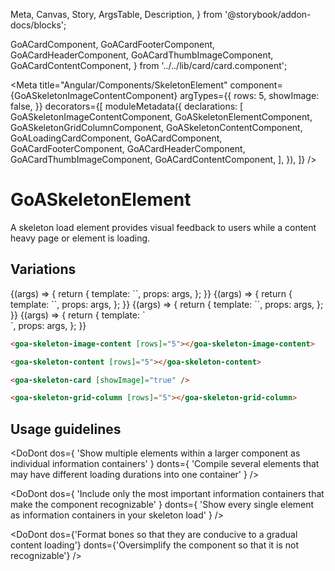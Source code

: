   Meta,
  Canvas,
  Story,
  ArgsTable,
  Description,
} from '@storybook/addon-docs/blocks';

  GoACardComponent,
  GoACardFooterComponent,
  GoACardHeaderComponent,
  GoACardThumbImageComponent,
  GoACardContentComponent,
} from '../../lib/card/card.component';

<Meta
  title="Angular/Components/SkeletonElement"
  component={GoASkeletonImageContentComponent}
  argTypes={{
    rows: 5,
    showImage: false,
  }}
  decorators={[
    moduleMetadata({
      declarations: [
        GoASkeletonImageContentComponent,
        GoASkeletonElementComponent,
        GoASkeletonGridColumnComponent,
        GoASkeletonContentComponent,
        GoALoadingCardComponent,
        GoACardComponent,
        GoACardFooterComponent,
        GoACardHeaderComponent,
        GoACardThumbImageComponent,
        GoACardContentComponent,
      ],
    }),
  ]}
/>

# GoASkeletonElement

A skeleton load element provides visual feedback to users while a content heavy page or element is loading.

## Variations

<Canvas>
  <Story
    name="Skeleton Image Content"
    height={300}
    args={{
      rows: 5,
    }}
  >
    {(args) => {
      return {
        template: `<goa-skeleton-image-content [rows]="rows"></goa-skeleton-image-content>`,
        props: args,
      };
    }}
  </Story>
</Canvas>

<Canvas>
  <Story
    name="Content without a title"
    height={300}
    args={{
      rows: 5,
    }}
  >
    {(args) => {
      return {
        template: `<goa-skeleton-grid-column [rows]="rows"></goa-skeleton-grid-column>`,
        props: args,
      };
    }}
  </Story>
</Canvas>

<Canvas>
  <Story
    name="Skeleton Content"
    height={300}
    args={{
      rows: 5,
    }}
  >
    {(args) => {
      return {
        template: `<goa-skeleton-content [rows]="rows"></goa-skeleton-content>`,
        props: args,
      };
    }}
  </Story>
</Canvas>

<Canvas>
  <Story
    name="Skeleton Card"
    height="400px"
    args={{
      showImage: true,
    }}
  >
    {(args) => {
      return {
        template: `<div style="display:'flex'; gap:'8px'">
            <goa-skeleton-card [showImage]="showImage" style="margin: 28px; width:200px;"></goa-skeleton-card>
            </div>
         `,
        props: args,
      };
    }}
  </Story>
</Canvas>

```html
<goa-skeleton-image-content [rows]="5"></goa-skeleton-image-content>

<goa-skeleton-content [rows]="5"></goa-skeleton-content>

<goa-skeleton-card [showImage]="true" />

<goa-skeleton-grid-column [rows]="5"></goa-skeleton-grid-column>
```

## Usage guidelines

<DoDont
  dos={
    'Show multiple elements within a larger component as individual information containers'
  }
  donts={
    'Compile several elements that may have different loading durations into one container'
  }
/>

<DoDont
  dos={
    'Include only the most important information containers that make the component recognizable'
  }
  donts={
    'Show every single element as information containers in your skeleton load'
  }
/>

<DoDont
  dos={'Format bones so that they are conducive to a gradual content loading'}
  donts={'Oversimplify the component so that it is not recognizable'}
/>
